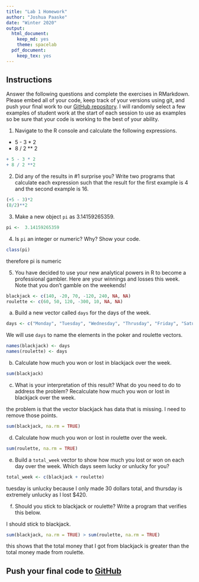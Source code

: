 ```yaml
---
title: "Lab 1 Homework"
author: "Joshua Paaske"
date: "Winter 2020"
output:
  html_document: 
    keep_md: yes
    theme: spacelab
  pdf_document: 
    keep_tex: yes
---
```



## Instructions
Answer the following questions and complete the exercises in RMarkdown. Please embed all of your code, keep track of your versions using git, and push your final work to our [GitHub repository](https://github.com/FRS417-DataScienceBiologists). I will randomly select a few examples of student work at the start of each session to use as examples so be sure that your code is working to the best of your ability.  

1. Navigate to the R console and calculate the following expressions.  
  + 5 - 3 * 2  
  + 8 / 2 ** 2  
  
```r
+ 5 - 3 * 2
+ 8 / 2 **2
```
  
  
2. Did any of the results in #1 surprise you? Write two programs that calculate each expression such that the result for the first example is 4 and the second example is 16.  

```r
(+5 - 3)*2
(8/2)**2
```


3. Make a new object `pi` as 3.14159265359.  

```r
pi <-  3.14159265359
```


4. Is `pi` an integer or numeric? Why? Show your code.  
```r
class(pi)

```
therefore pi is numeric

5. You have decided to use your new analytical powers in R to become a professional gambler. Here are your winnings and losses this week. Note that you don't gamble on the weekends!  
```r
blackjack <- c(140, -20, 70, -120, 240, NA, NA)
roulette <- c(60, 50, 120, -300, 10, NA, NA)
```

a. Build a new vector called `days` for the days of the week. 
```r
days <- c("Monday", "Tuesday", "Wednesday", "Thrusday", "Friday", "Saturday", "Sunday")
```


We will use `days` to name the elements in the poker and roulette vectors.
```r
names(blackjack) <- days
names(roulette) <- days
```

b. Calculate how much you won or lost in blackjack over the week.  
```r
sum(blackjack)
```


c. What is your interpretation of this result? What do you need to do to address the problem? Recalculate how much you won or lost in blackjack over the week.  

the problem is that the vector blackjack has data that is missing. I need to remove those points. 
```r
sum(blackjack, na.rm = TRUE)
```

d. Calculate how much you won or lost in roulette over the week.  
```r
sum(roulette, na.rm = TRUE)
```


e. Build a `total_week` vector to show how much you lost or won on each day over the week. Which days seem lucky or unlucky for you?
```r
total_week <- c(blackjack + roulette)
```
tuesday is unlucky because I only made 30 dollars total, and thursday is extremely unlucky as I lost $420. 

f. Should you stick to blackjack or roulette? Write a program that verifies this below.  

I should stick to blackjack. 

```r
sum(blackjack, na.rm = TRUE) > sum(roulette, na.rm = TRUE)
```
this shows that the total money that I got from blackjack is greater than the total money made from roulette. 

## Push your final code to [GitHub](https://github.com/FRS417-DataScienceBiologists)
